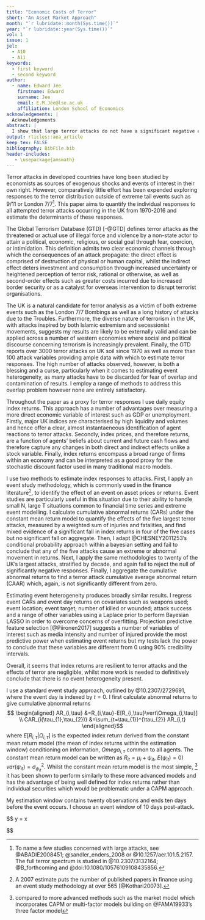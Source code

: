 ```yaml
---
title: "Economic Costs of Terror"
short: "An Asset Market Approach"
month: "`r lubridate::month(Sys.time())`"
year: "`r lubridate::year(Sys.time())`"
vol: 1
issue: 1
jel:
  - A10
  - A11
keywords:
  - first keyword
  - second keyword
author:
  - name: Edward Jee
    firstname: Edward
    surname: Jee
    email: E.M.Jee@lse.ac.uk
    affiliation: London School of Economics
acknowledgements: |
  Acknowledgements
abstract: |
  I show that large terror attacks do not have a significant negative effect on UK asset markets. Furthermore, when I expand my analysis to include all terror attacks from 1970 to present day I find no evidence of a negative asset market response. Finally, I find no evidence of event heterogeneity. That is, target type and location; success of an attack; number of wounded or killed; weapons used; attack type and media coverage cannot be used as predictors for asset market responses. Results are consistent across a range of UK indices and specifications.
output: rticles::aea_article
keep_tex: FALSE
bibliography: BibFile.bib
header-includes:
   - \usepackage{amsmath}
---
```


\pagestyle{plain}
<!-- American Economic Review Pointers: -->

<!-- \begin{itemize} -->
<!-- \item Do not use an "Introduction" heading. Begin your introductory material -->
<!-- before the first section heading. -->

<!-- \item Avoid style markup (except sparingly for emphasis). -->

<!-- \item Avoid using explicit vertical or horizontal space. -->

<!-- \item Captions are short and go below figures but above tables. -->

<!-- \item The tablenotes or figurenotes environments may be used below tables -->
<!-- or figures, respectively, as demonstrated below. -->

<!-- \item If you have difficulties with the mathtime package, adjust the package -->
<!-- options appropriately for your platform. If you can't get it to work, just -->
<!-- remove the package or see our technical support document online (please -->
<!-- refer to the author instructions). -->

<!-- \item If you are using an appendix, it goes last, after the bibliography. -->
<!-- Use regular section headings to make the appendix headings. -->

<!-- \item If you are not using an appendix, you may delete the appendix command -->
<!-- and sample appendix section heading. -->

<!-- \item Either the natbib package or the harvard package may be used with bibtex. -->
<!-- To include one of these packages, uncomment the appropriate usepackage command -->
<!-- above. Note: you can't use both packages at once or compile-time errors will result. -->

<!-- \end{itemize} -->

Terror attacks in developed countries have long been studied by economists as sources of exogenous shocks and events of interest in their own right. However, comparatively little effort has been expended exploring responses to the terror distribution outside of extreme tail events such as 9/11 or London 7/7^[To name a few studies concerned with large attacks, see @ABADIE2008451; @sandler_enders_2008 or @10.1257/aer.101.5.2157. The full terror spectrum is studied in @10.2307/3132164; @B_forthcoming and @doi:10.1080/10576109108435856.]. This paper aims to quantify the individual responses to all attempted terror attacks occurring in the UK from 1970-2016 and estimate the determinants of these responses.

  The Global Terrorism Database (GTD) [-@GTD] defines terror attacks as the threatened or actual use of illegal force and violence by a non-state actor to attain a political, economic, religious, or social goal through fear, coercion, or intimidation. This definition admits two clear economic channels through which the consequences of an attack propagate: the direct effect is comprised of destruction of physical or human capital, whilst the indirect effect deters investment and consumption through increased uncertainty or heightened perception of terror risk, rational or otherwise, as well as second-order effects such as greater costs incurred due to increased border security or as a catalyst for overseas intervention to disrupt terrorist organisations.
  
  The UK is a natural candidate for terror analysis as a victim of both extreme events such as the London 7/7 Bombings as well as a long history of attacks due to the Troubles. Furthermore, the diverse nature of terrorism in the UK, with attacks inspired by both Islamic extremism and secessionist movements, suggests my results are likely to be externally valid and can be applied across a number of western economies where social and political discourse concerning terrorism is increasingly prevalent. Finally, the GTD reports over 3000 terror attacks on UK soil since 1970 as well as more than 100 attack variables providing ample data with which to estimate terror responses. The high number of attacks observed, however, is both a blessing and a curse, particularly when it comes to estimating event heterogeneity, as many attacks have to be discarded for fear of overlap and contamination of results. I employ a range of methods to address this overlap problem however none are entirely satisfactory.
  
  Throughout the paper as a proxy for terror responses I use daily equity index returns. This approach has a number of advantages over measuring a more direct economic variable of interest such as GDP or unemployment. Firstly, major UK indices are characterised by high liquidity and volumes and hence offer a clear, almost instantaeneous identification of agent reactions to terror attacks. Secondly, index prices, and therefore returns, are a function of agents' beliefs about current and future cash flows and therefore capture any changes in both direct and indirect effects unlike a stock variable. Finally, index returns encompass a broad range of firms within an economy and can be interpreted as a good proxy for the stochastic discount factor used in many traditional macro models.
  
  I use two methods to estimate index responses to attacks. First, I apply an event study methodology, which is commonly used in the finance literature^[A 2007 estimate puts the number of published papers in finance using an event study methodology at over 565 [@Kothari20073].], to identify the effect of an event on asset prices or returns. Event studies are particularly useful in this situation due to their ability to handle small N, large T situations common to financial time series and extreme event modelling. I calculate cumulative abnormal returns (CARs) under the constant mean return model to quantify the effects of the five largest terror attacks, measured by a weighted sum of injuries and fatalities, and find mixed evidence of a significant fall in index returns in four of the five cases but no significant fall on aggregate. Then, I adapt @CHESNEY2011253's conditional probability approach within a bayesian setting and fail to conclude that any of the five attacks cause an extreme or abnormal movement in returns. Next, I apply the same methodologies to twenty of the UK's largest attacks, stratified by decade, and again fail to reject the null of significantly negative responses. Finally, I aggregate the cumulative abnormal returns to find a terror attack cumulative average abnormal return (CAAR) which, again, is not significantly different from zero.
  
  Estimating event heterogeneity produces broadly similar results. I regress event CARs and event day returns on covariates such as weapons used; event location; event target; number of killed or wounded; attack success and a range of other variables using a Laplace prior to perform Bayesian LASSO in order to overcome concerns of overfitting. Projection predictive feature selection [@Piironen2017] suggests a number of variables of interest such as media intensity and number of injured provide the most predictive power when estimating event returns but my tests lack the power to conclude that these variables are different from 0 using 90% credibility intervals.
  
  Overall, it seems that index returns are resilient to terror attacks and the effects of terror are negligible, whilst more work is needed to definitively conclude that there is no event heterogeneity present.



\section{Literature Review}


\section{Methods and Results}
\subsection{Event Study}
I use a standard event study approach, outlined by @10.2307/2729691, where the event day is indexed by $t = 0$. I first calculate abnormal returns to give cumulative abnormal returns $$ \begin{aligned} AR_{i,\tau} &=R_{i,\tau}-E[R_{i,\tau}\vert\Omega_{i,\tau}] \\
CAR_{i(\tau_{1},\tau_{2})} &=\sum_{t=\tau_{1}}^{\tau_{2}} AR_{i,t} \end{aligned}$$ where $E[R_{i,\tau}\vert\Omega_{i,\tau}]$ is the expected index return derived from the constant mean return model (the mean of index returns within the estimation window) conditioning on information, $Omega_{i,\tau}$ common to all agents. The constant mean return model can be written as $R_{it} = \mu_i + \psi_{it}$, $E(\psi_{it}) = 0)$ $var(\psi_{it}) = \sigma_{\psi_{it}}^2$. Whilst the constant mean return model is the most simple, ^[compared to more advanced methods such as the market model which incorporates CAPM or multi-factor models building on @FAMA19933's three factor model] it has been shown to perform similarly to these more advanced models and has the advantage of being well defined for index returns rather than individual securities which would be problematic under a CAPM approach.


My estimation window contains twenty observations and ends ten days before the event occurs. I choose an event window of 10 days post-attack.

$$
y = x


$$



<!-- Sample figure: -->

<!-- \begin{figure} -->
<!-- Figure here. -->

<!-- \caption{Caption for figure below.} -->
<!-- \begin{figurenotes} -->
<!-- Figure notes without optional leadin. -->
<!-- \end{figurenotes} -->
<!-- \begin{figurenotes}[Source] -->
<!-- Figure notes with optional leadin (Source, in this case). -->
<!-- \end{figurenotes} -->
<!-- \end{figure} -->

<!-- Sample table: -->

<!-- \begin{table} -->
<!-- \caption{Caption for table above.} -->

<!-- \begin{tabular}{lll} -->
<!-- & Heading 1 & Heading 2 \\ -->
<!-- Row 1 & 1 & 2 \\ -->
<!-- Row 2 & 3 & 4% -->
<!-- \end{tabular} -->
<!-- \begin{tablenotes} -->
<!-- Table notes environment without optional leadin. -->
<!-- \end{tablenotes} -->
<!-- \begin{tablenotes}[Source] -->
<!-- Table notes environment with optional leadin (Source, in this case). -->
<!-- \end{tablenotes} -->
<!-- \end{table} -->

<!-- References here (manual or bibTeX). If you are using bibTeX, add your bib file -->
<!-- name in place of BibFile in the bibliography command. -->
<!-- % Remove or comment out the next two lines if you are not using bibtex. -->
\section{References}
\bibliographystyle{aea}
\bibliography{BibFile.bib}


\appendix


